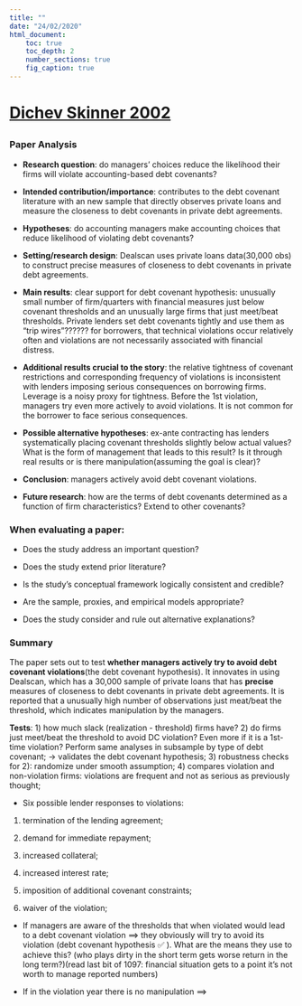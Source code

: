 ---
title: ""
date: "24/02/2020"
html_document:
    toc: true
    toc_depth: 2
    number_sections: true
    fig_caption: true
---
# [**Dichev Skinner 2002**](https://onlinelibrary.wiley.com/doi/abs/10.1111/1475-679X.00083)

## {.tabset}

### Paper Analysis

-   **Research question**: do managers' choices reduce the likelihood their firms will violate accounting-based debt covenants?

-   **Intended contribution/importance**: contributes to the debt covenant literature with an new sample that directly observes private loans and measure the closeness to debt covenants in private debt agreements.

-   **Hypotheses**: do accounting managers make accounting choices that reduce likelihood of violating debt covenants? 

-   **Setting/research design**: Dealscan uses private loans data(30,000 obs) to construct precise measures of closeness to debt covenants in private debt agreements. 

-   **Main results**: clear support for debt covenant hypothesis: unusually small number of firm/quarters with financial measures just below covenant thresholds and an unusually large firms that just meet/beat thresholds. Private lenders set debt covenants tightly and use them as "trip wires"?????? for borrowers, that technical violations occur relatively often and violations are not necessarily associated with financial distress.

-   **Additional results crucial to the story**: the relative tightness of covenant restrictions and corresponding frequency of violations is inconsistent with lenders imposing serious consequences on borrowing firms. Leverage is a noisy proxy for tightness. Before the 1st violation, managers try even more actively to avoid violations. It is not common for the borrower to face serious consequences.

- **Possible alternative hypotheses**: ex-ante contracting has lenders systematically placing covenant thresholds slightly below actual values? What is the form of management that leads to this result? Is it through real results or is there manipulation(assuming the goal is clear)?

- **Conclusion**: managers actively avoid debt covenant violations.

- **Future research**: how are the terms of debt covenants determined as a function of firm characteristics? Extend to other covenants?

### When evaluating a paper:

- Does the study address an important question?

- Does the study extend prior literature?

- Is the study's conceptual framework logically consistent and credible?

- Are the sample, proxies, and empirical models appropriate?

- Does the study consider and rule out alternative explanations?

### Summary

The paper sets out to test **whether managers actively try to avoid debt covenant violations**(the debt covenant hypothesis). It innovates in using Dealscan, which has a 30,000 sample of private loans that has **precise** measures of closeness to debt covenants in private debt agreements. It is reported that a unusually high number of observations just meat/beat the threshold, which indicates manipulation by the managers. 

**Tests**: 1) how much slack (realization - threshold) firms have? 2) do firms just meet/beat the threshold to avoid DC violation? Even more if it is a 1st-time violation? Perform same analyses in subsample by type of debt covenant; $\rightarrow$ validates the debt covenant hypothesis;  3) robustness checks for 2): randomize under smooth assumption; 4) compares violation and non-violation firms: violations are frequent and not as serious as previously thought; 


- Six possible lender responses to violations:

1) termination of the lending agreement;

2) demand for immediate repayment;

3) increased collateral;

4) increased interest rate; 

5) imposition of additional covenant constraints; 

6) waiver of the violation;

- If managers are aware of the thresholds that when violated would lead to a debt covenant violation $\implies$ they obviously will try to avoid its violation (debt covenant hypothesis ✅ ). What are the means they use to achieve this? (who plays dirty in the short term gets worse return in the long term?)(read last bit of 1097: financial situation gets to a point it's not worth to manage reported numbers)

- If in the violation year there is no manipulation $\implies$ 



